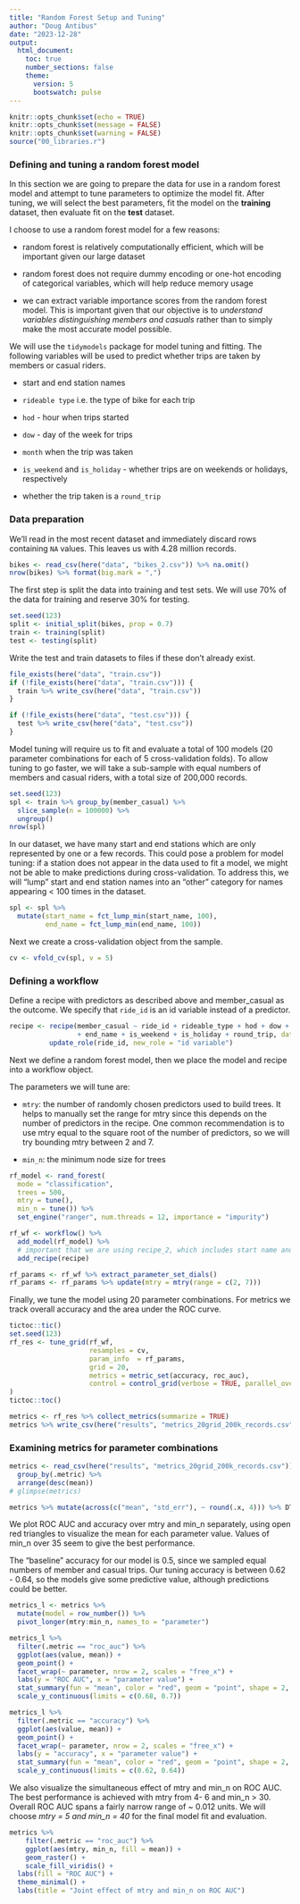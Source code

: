 ---
title: "Random Forest Setup and Tuning"
author: "Doug Antibus"
date: "2023-12-28"
output: 
  html_document:
    toc: true
    number_sections: false
    theme:
      version: 5
      bootswatch: pulse
---

```{r setup, include=FALSE}
knitr::opts_chunk$set(echo = TRUE)
knitr::opts_chunk$set(message = FALSE)
knitr::opts_chunk$set(warning = FALSE)
source("00_libraries.r")
```

### Defining and tuning a random forest model

In this section we are going to prepare the data for use in a random forest model and
attempt to tune parameters to optimize the model fit.  After tuning, we will select the best parameters, fit the model on the **training** dataset, then evaluate fit on the **test** dataset.

I choose to use a random forest model for a few reasons:

- random forest is relatively computationally efficient, which will be important
given our large dataset

- random forest does not require dummy encoding or one-hot encoding of categorical
variables, which will help reduce memory usage

- we can extract variable importance scores from the random forest model.  This is 
important given that our objective is to *understand variables distinguishing members
and casuals* rather than to simply make the most accurate model possible.

We will use the `tidymodels` package for model tuning and fitting.  The following variables
will be used to predict whether trips are taken by members or casual riders.

- start and end station names

- `rideable type` i.e. the type of bike for each trip

- `hod` - hour when trips started

- `dow` - day of the week for trips\

- `month` when the trip was taken

- `is_weekend` and `is_holiday` - whether trips are on weekends or holidays, respectively

- whether the trip taken is a `round_trip`



### Data preparation

We'll read in the most recent dataset and immediately discard rows containing `NA`
values.  This leaves us with 4.28 million records.

```{r import, cache = TRUE}
bikes <- read_csv(here("data", "bikes_2.csv")) %>% na.omit()
nrow(bikes) %>% format(big.mark = ",")
```

The first step is split the data into training and test sets.  We will use 70% of the
data for training and reserve 30% for testing.

```{r split, cache = TRUE}
set.seed(123)
split <- initial_split(bikes, prop = 0.7)
train <- training(split)
test <- testing(split)
```

Write the test and train datasets to files if these don't already exist.

```{r write, cache = TRUE}
file_exists(here("data", "train.csv"))
if (!file_exists(here("data", "train.csv"))) { 
  train %>% write_csv(here("data", "train.csv")) 
}

if (!file_exists(here("data", "test.csv"))) { 
  test %>% write_csv(here("data", "test.csv"))
}

```

Model tuning will require us to fit and evaluate a total of 100 models (20 parameter 
combinations for each of 5 cross-validation folds).  To allow tuning to go faster, we will take a sub-sample with equal numbers of members and casual riders, with a total size of 200,000 records.

```{r sample, cache = TRUE}
set.seed(123)
spl <- train %>% group_by(member_casual) %>%
  slice_sample(n = 100000) %>%
  ungroup()
nrow(spl)
```
In our dataset, we have many start and end stations which are only represented by 
one or a few records.  This could pose a problem for model tuning: if a station
does not appear in the data used to fit a model, we might not be able to make predictions
during cross-validation.  To address this,  we will "lump" start and end station names 
into an "other" category for names appearing < 100 times in the dataset.

```{r lump, cache = TRUE}
spl <- spl %>% 
  mutate(start_name = fct_lump_min(start_name, 100),
         end_name = fct_lump_min(end_name, 100))
```

Next we create a cross-validation object from the sample.

```{r}
cv <- vfold_cv(spl, v = 5)
```

### Defining a workflow


Define a recipe with predictors as described above and member_casual as the outcome.  We
specify that `ride_id` is an id variable instead of a predictor.

```{r}
recipe <- recipe(member_casual ~ ride_id + rideable_type + hod + dow + month + start_name 
                 + end_name + is_weekend + is_holiday + round_trip, data = spl) %>%   
          update_role(ride_id, new_role = "id variable")
```

Next we define a random forest model, then we place the model and recipe into a 
workflow object.

The parameters we will tune are:

- `mtry`: the number of randomly chosen predictors used to build trees.  It helps
to manually set the range for mtry since this depends on the number of predictors 
in the recipe.  One common recommendation is to use mtry equal to the square root of 
the number of predictors, so we will try bounding mtry between 2 and 7.

- `min_n`: the minimum node size for trees

```{r wf, cache = TRUE}
rf_model <- rand_forest(
  mode = "classification",
  trees = 500,
  mtry = tune(),
  min_n = tune()) %>%
  set_engine("ranger", num.threads = 12, importance = "impurity")

rf_wf <- workflow() %>%
  add_model(rf_model) %>%
  # important that we are using recipe_2, which includes start name and end_name
  add_recipe(recipe)

rf_params <- rf_wf %>% extract_parameter_set_dials()
rf_params <- rf_params %>% update(mtry = mtry(range = c(2, 7)))
```

Finally, we tune the model using 20 parameter combinations.  For metrics we track
overall accuracy and the area under the ROC curve.

```{r, eval = FALSE, cache = TRUE }
tictoc::tic()
set.seed(123)
rf_res <- tune_grid(rf_wf,
                    resamples = cv,
                    param_info  = rf_params,
                    grid = 20,
                    metrics = metric_set(accuracy, roc_auc),
                    control = control_grid(verbose = TRUE, parallel_over = "resamples")
)
tictoc::toc()

metrics <- rf_res %>% collect_metrics(summarize = TRUE)
metrics %>% write_csv(here("results", "metrics_20grid_200k_records.csv"))
```



### Examining metrics for parameter combinations

```{r}
metrics <- read_csv(here("results", "metrics_20grid_200k_records.csv")) %>% 
  group_by(.metric) %>% 
  arrange(desc(mean))
# glimpse(metrics)

metrics %>% mutate(across(c("mean", "std_err"), ~ round(.x, 4))) %>% DT::datatable()
```

We plot ROC AUC and accuracy over mtry and min_n separately, using open red triangles
to visualize the mean for each parameter value.  Values of min_n over 35 seem to
give the best performance.

The "baseline" accuracy for our model is 0.5, since we sampled equal numbers of member
and casual trips.  Our tuning accuracy is between 0.62 - 0.64, so the models give
some predictive value, although predictions could be better.

```{r}
metrics_l <- metrics %>% 
  mutate(model = row_number()) %>% 
  pivot_longer(mtry:min_n, names_to = "parameter") 

metrics_l %>%  
  filter(.metric == "roc_auc") %>% 
  ggplot(aes(value, mean)) +
  geom_point() +
  facet_wrap(~ parameter, nrow = 2, scales = "free_x") +
  labs(y = "ROC AUC", x = "parameter value") +
  stat_summary(fun = "mean", color = "red", geom = "point", shape = 2, size = 4) +
  scale_y_continuous(limits = c(0.68, 0.7))
```

```{r}
metrics_l %>%  
  filter(.metric == "accuracy") %>% 
  ggplot(aes(value, mean)) +
  geom_point() +
  facet_wrap(~ parameter, nrow = 2, scales = "free_x") +
  labs(y = "accuracy", x = "parameter value") +
  stat_summary(fun = "mean", color = "red", geom = "point", shape = 2, size = 4) +
  scale_y_continuous(limits = c(0.62, 0.64))
```

We also visualize the simultaneous effect of mtry and min_n on ROC AUC.  The best performance is achieved with mtry from 4- 6 and min_n > 30.  Overall ROC AUC spans a fairly narrow range of ~ 0.012 units.  We will choose *mtry = 5 and min_n = 40* for the final model fit and evaluation.

```{r}
metrics %>%  
	filter(.metric == "roc_auc") %>% 
	ggplot(aes(mtry, min_n, fill = mean)) +
	geom_raster() +
	scale_fill_viridis() +
  labs(fill = "ROC AUC") +
  theme_minimal() +
  labs(title = "Joint effect of mtry and min_n on ROC AUC")
```



